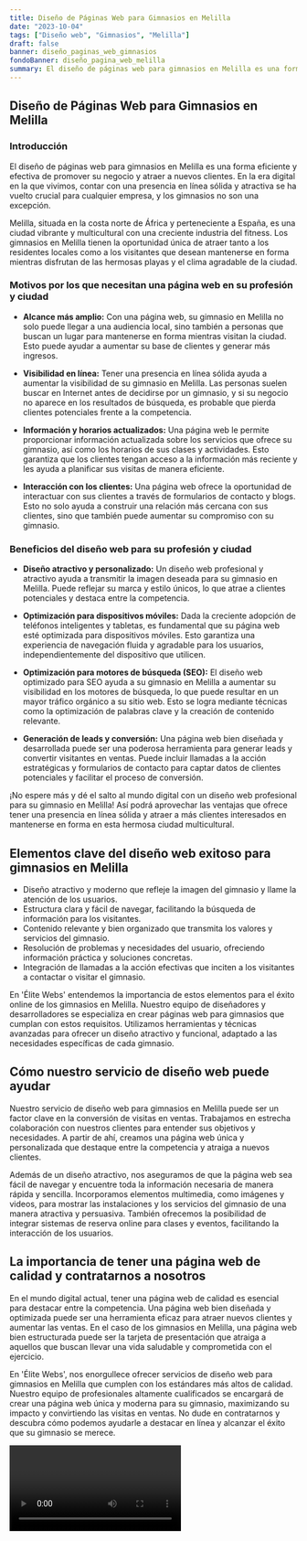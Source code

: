 ```yaml
---
title: Diseño de Páginas Web para Gimnasios en Melilla
date: "2023-10-04"
tags: ["Diseño web", "Gimnasios", "Melilla"]
draft: false
banner: diseño_paginas_web_gimnasios
fondoBanner: diseño_pagina_web_melilla
summary: El diseño de páginas web para gimnasios en Melilla es una forma eficiente y efectiva de promover su negocio y atraer a nuevos clientes. En la era digital en la que vivimos, contar con una presencia en línea sólida y atractiva se ha vuelto crucial para cualquier empresa, y los gimnasios no son una excepción.
---
```



## Diseño de Páginas Web para Gimnasios en Melilla

### Introducción

El diseño de páginas web para gimnasios en Melilla es una forma eficiente y efectiva de promover su negocio y atraer a nuevos clientes. En la era digital en la que vivimos, contar con una presencia en línea sólida y atractiva se ha vuelto crucial para cualquier empresa, y los gimnasios no son una excepción.

Melilla, situada en la costa norte de África y perteneciente a España, es una ciudad vibrante y multicultural con una creciente industria del fitness. Los gimnasios en Melilla tienen la oportunidad única de atraer tanto a los residentes locales como a los visitantes que desean mantenerse en forma mientras disfrutan de las hermosas playas y el clima agradable de la ciudad.

### Motivos por los que necesitan una página web en su profesión y ciudad

- **Alcance más amplio:** Con una página web, su gimnasio en Melilla no solo puede llegar a una audiencia local, sino también a personas que buscan un lugar para mantenerse en forma mientras visitan la ciudad. Esto puede ayudar a aumentar su base de clientes y generar más ingresos.

- **Visibilidad en línea:** Tener una presencia en línea sólida ayuda a aumentar la visibilidad de su gimnasio en Melilla. Las personas suelen buscar en Internet antes de decidirse por un gimnasio, y si su negocio no aparece en los resultados de búsqueda, es probable que pierda clientes potenciales frente a la competencia.

- **Información y horarios actualizados:** Una página web le permite proporcionar información actualizada sobre los servicios que ofrece su gimnasio, así como los horarios de sus clases y actividades. Esto garantiza que los clientes tengan acceso a la información más reciente y les ayuda a planificar sus visitas de manera eficiente.

- **Interacción con los clientes:** Una página web ofrece la oportunidad de interactuar con sus clientes a través de formularios de contacto y blogs. Esto no solo ayuda a construir una relación más cercana con sus clientes, sino que también puede aumentar su compromiso con su gimnasio.

### Beneficios del diseño web para su profesión y ciudad

- **Diseño atractivo y personalizado:** Un diseño web profesional y atractivo ayuda a transmitir la imagen deseada para su gimnasio en Melilla. Puede reflejar su marca y estilo únicos, lo que atrae a clientes potenciales y destaca entre la competencia.

- **Optimización para dispositivos móviles:** Dada la creciente adopción de teléfonos inteligentes y tabletas, es fundamental que su página web esté optimizada para dispositivos móviles. Esto garantiza una experiencia de navegación fluida y agradable para los usuarios, independientemente del dispositivo que utilicen.

- **Optimización para motores de búsqueda (SEO):** El diseño web optimizado para SEO ayuda a su gimnasio en Melilla a aumentar su visibilidad en los motores de búsqueda, lo que puede resultar en un mayor tráfico orgánico a su sitio web. Esto se logra mediante técnicas como la optimización de palabras clave y la creación de contenido relevante.

- **Generación de leads y conversión:** Una página web bien diseñada y desarrollada puede ser una poderosa herramienta para generar leads y convertir visitantes en ventas. Puede incluir llamadas a la acción estratégicas y formularios de contacto para captar datos de clientes potenciales y facilitar el proceso de conversión.

¡No espere más y dé el salto al mundo digital con un diseño web profesional para su gimnasio en Melilla! Así podrá aprovechar las ventajas que ofrece tener una presencia en línea sólida y atraer a más clientes interesados en mantenerse en forma en esta hermosa ciudad multicultural.

<GifSeo />

<Cta />

## Elementos clave del diseño web exitoso para gimnasios en Melilla

- Diseño atractivo y moderno que refleje la imagen del gimnasio y llame la atención de los usuarios.
- Estructura clara y fácil de navegar, facilitando la búsqueda de información para los visitantes.
- Contenido relevante y bien organizado que transmita los valores y servicios del gimnasio.
- Resolución de problemas y necesidades del usuario, ofreciendo información práctica y soluciones concretas.
- Integración de llamadas a la acción efectivas que inciten a los visitantes a contactar o visitar el gimnasio.

En 'Élite Webs' entendemos la importancia de estos elementos para el éxito online de los gimnasios en Melilla. Nuestro equipo de diseñadores y desarrolladores se especializa en crear páginas web para gimnasios que cumplan con estos requisitos. Utilizamos herramientas y técnicas avanzadas para ofrecer un diseño atractivo y funcional, adaptado a las necesidades específicas de cada gimnasio.

## Cómo nuestro servicio de diseño web puede ayudar

Nuestro servicio de diseño web para gimnasios en Melilla puede ser un factor clave en la conversión de visitas en ventas. Trabajamos en estrecha colaboración con nuestros clientes para entender sus objetivos y necesidades. A partir de ahí, creamos una página web única y personalizada que destaque entre la competencia y atraiga a nuevos clientes.

Además de un diseño atractivo, nos aseguramos de que la página web sea fácil de navegar y encuentre toda la información necesaria de manera rápida y sencilla. Incorporamos elementos multimedia, como imágenes y videos, para mostrar las instalaciones y los servicios del gimnasio de una manera atractiva y persuasiva. También ofrecemos la posibilidad de integrar sistemas de reserva online para clases y eventos, facilitando la interacción de los usuarios.

## La importancia de tener una página web de calidad y contratarnos a nosotros

En el mundo digital actual, tener una página web de calidad es esencial para destacar entre la competencia. Una página web bien diseñada y optimizada puede ser una herramienta eficaz para atraer nuevos clientes y aumentar las ventas. En el caso de los gimnasios en Melilla, una página web bien estructurada puede ser la tarjeta de presentación que atraiga a aquellos que buscan llevar una vida saludable y comprometida con el ejercicio.

En 'Élite Webs', nos enorgullece ofrecer servicios de diseño web para gimnasios en Melilla que cumplen con los estándares más altos de calidad. Nuestro equipo de profesionales altamente cualificados se encargará de crear una página web única y moderna para su gimnasio, maximizando su impacto y convirtiendo las visitas en ventas. No dude en contratarnos y descubra cómo podemos ayudarle a destacar en línea y alcanzar el éxito que su gimnasio se merece.

<Video />

<CtaBot job="Gimnasios" city="Melilla" />

<Gmaps query="Melilla+españa+maps" />
